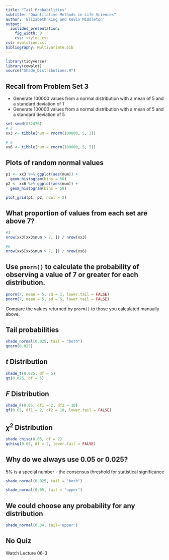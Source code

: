 ```yaml
---
title: "Tail Probabilities"
subtitle: "Quantitative Methods in Life Sciences"
author: 'Elizabeth King and Kevin Middleton'
output:
  ioslides_presentation:
    fig_width: 8
    css: styles.css
csl: evolution.csl
bibliography: Multivariate.bib
---
```


```r
library(tidyverse)
library(cowplot)
source("Shade_Distributions.R")
```

## Recall from Problem Set 3

- Generate 100000 values from a normal distribution with a mean of 5 and a standard deviation of 1
- Generate 100000 values from a normal distribution with a mean of 5 and a standard deviation of 5

```r
set.seed(832476)
# 3
xx3 <- tibble(num = rnorm(100000, 5, 1))

# 6
xx6 <- tibble(num = rnorm(100000, 5, 5))
```

## Plots of random normal values

```r
p1 <- xx3 %>% ggplot(aes(num)) +
  geom_histogram(bins = 50)
p2 <- xx6 %>% ggplot(aes(num)) +
  geom_histogram(bins = 50)

plot_grid(p1, p2, ncol = 2)
```


## What proportion of values from each set are above 7?

```r
#3 
nrow(xx3[xx3$num > 7, ]) / nrow(xx3)

#6
nrow(xx6[xx6$num > 7, ]) / nrow(xx6)
```

## Use `pnorm()` to calculate the probability of observing a value of 7 or greater for each distribution.

```r
pnorm(7, mean = 5, sd = 1, lower.tail = FALSE)
pnorm(7, mean = 5, sd = 5, lower.tail = FALSE)
```

Compare the values returned by `pnorm()` to those you calculated manually above.

## Tail probabilities

```r
shade_normal(0.025, tail = "both")
qnorm(0.025)
```

## *t* Distribution

```r
shade_t(0.025, df = 5)
qt(0.025, df = 5)
```

## *F* Distribution

```r
shade_F(0.05, df1 = 2, df2 = 10)
qf(0.05, df1 = 2, df2 = 10, lower.tail = FALSE)
```

## $\chi^2$ Distribution

```r
shade_chisq(0.05, df = 2)
qchisq(0.05, df = 2, lower.tail = FALSE)
```

## Why do we always use 0.05 or 0.025?

5% is a special number  - the consensus threshold for statistical significance

<div class="columns-2">

```r
shade_normal(0.025, tail = "both")
```

```r
shade_normal(0.05, tail = "upper")
```

</center>

## We could choose any probability for any distribution

```r
shade_normal(0.34, tail='upper')
```

## No Quiz

Watch Lecture 06-3

